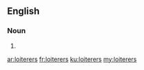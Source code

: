 ==English==

===Noun===
{{head|en|noun plural form}}

# {{plural of|loiterer|lang=en}}

[[ar:loiterers]]
[[fr:loiterers]]
[[ku:loiterers]]
[[my:loiterers]]
